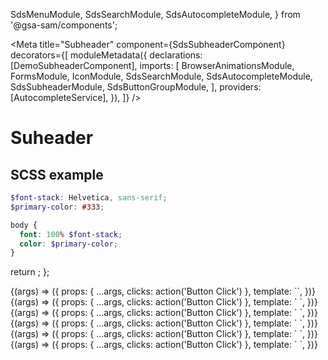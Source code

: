   SdsMenuModule,
  SdsSearchModule,
  SdsAutocompleteModule,
} from '@gsa-sam/components';

<Meta
  title="Subheader"
  component={SdsSubheaderComponent}
  decorators={[
    moduleMetadata({
      declarations: [DemoSubheaderComponent],
      imports: [
        BrowserAnimationsModule,
        FormsModule,
        IconModule,
        SdsSearchModule,
        SdsAutocompleteModule,
        SdsSubheaderModule,
        SdsButtonGroupModule,
      ],
      providers: [AutocompleteService],
    }),
  ]}
/>

# Suheader

## SCSS example

```scss
$font-stack: Helvetica, sans-serif;
$primary-color: #333;

body {
  font: 100% $font-stack;
  color: $primary-color;
}
```

  return <SyntaxHighlighter />;
};

<Canvas>
  <Story inline={true} name="Basic" args={{}}>
    {(args) => ({
      props: { ...args, clicks: action('Button Click') },
      template: `<demo-subheader (actionsClicks)="clicks($event)"></demo-subheader>`,
    })}
  </Story>
</Canvas>

<Story inline={true} name="Data Entry" args={{}}>
  {(args) => ({
    props: { ...args, clicks: action('Button Click') },
    template: `
        <demo-subheader
          (actionsClicks)="clicks($event)"
          [showButtons]="true">
        </demo-subheader>
      `,
  })}
</Story>

<Story inline={true} name="Search" args={{}}>
  {(args) => ({
    props: { ...args, clicks: action('Button Click') },
    template: `
        <demo-subheader
          (actionsClicks)="clicks($event)"
          [showSearch]="true">
        </demo-subheader>
      `,
  })}
</Story>

<Story inline={true} name="Search with Autocomplete" args={{}}>
  {(args) => ({
    props: { ...args, clicks: action('Button Click') },
    template: `
        <demo-subheader
          (actionsClicks)="clicks($event)"
          [showAutocomplete]="true">
        </demo-subheader>
      `,
  })}
</Story>

<Story inline={true} name="Search with Sub-Pages" args={{}}>
  {(args) => ({
    props: { ...args, clicks: action('Button Click') },
    template: `
        <demo-subheader
          (actionsClicks)="clicks($event)"
          [showSearch]="true"
          [showButtonGroup]="true">
        </demo-subheader>
      `,
  })}
</Story>

<Story inline={true} name="Tier 2 Workspace" args={{}}>
  {(args) => ({
    props: { ...args, clicks: action('Button Click') },
    template: `
        <demo-subheader
          (actionsClicks)="clicks($event)"
          [showSearch]="true"
          [showButtons]="true">
        </demo-subheader>
      `,
  })}
</Story>

<ArgsTable of={SdsSubheaderComponent} />
